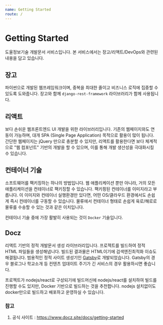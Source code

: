 ```yaml
---
name: Getting Started
route: /
---
```


# Getting Started

도울정보기술 개발문서 서비스입니다. 본 서비스에서는 장고/리액트/DevOps와 관련된 내용을 담고 있습니다.

## 장고

파이썬으로 개발된 웹프레임워크이며, 중복을 최대한 줄이고 비즈니스 로직에 집중할 수 있도록 도와줍니다. 장고와 함께 `django-rest-framework` 라이브러리가 함께 사용됩니다.

## 리액트

보다 손쉬운 웹프론트엔드 UI 개발을 위한 라이브러리입니다. 기존의 웹페이지와도 연동이 가능하며, 대개 SPA (Single Page Application) 목적으로 활용이 많이 됩니다. 간단한 웹페이지는 jQuery 만으로 충분할 수 있지만, 리액트를 활용한다면 보다 체계적으로 "웹 컴포넌트" 기반의 개발을 할 수 있으며, 이를 통해 개발 생산성을 극대화시킬 수 있습니다.

## 컨테이너 기술

소프트웨어를 팩키징하는 하나의 방법입니다. 웹 애플리케이션 뿐만 아니라, 거의 모든 애플리케이션을 컨테이너로 팩키징할 수 있습니다. 팩키죙된 컨테이너를 이미지라고 부릅니다. 이 이미지와 컨테이너 실행환경만 있다면, 어떤 OS/클라우드 환경에서도 손쉽게 즉시 컨테이너를 구동할 수 있습니다. 물류에서 컨테이너 형태로 손쉽게 육로/해로로 물류를 수송할 수 있는 것과 같은 이치입니다.

컨테이너 기술 중에 가장 활발히 사용되는 것이 `Docker` 기술입니다.

## Docz

리액트 기반의 정적 개발문서 생성 라이브러리입니다. 프로젝트를 빌드하여 정적 HTML 파일들을 생성해냅니다. 빌드된 결과물은 HTML이기에 검색엔진최적화 이슈도 해결됩니다. 범용적인 정적 사이트 생성기인 [Gatsby](https://www.gatsbyjs.org/)로 개발되었습니다. Gatsby의 경우 블로그나 학교소개 등 컨텐츠 업데이트 주기가 긴 서비스의 경우 활용하시면 좋습니다.

프로젝트가 nodejs/react로 구성되기에 빌드머신에 nodejs/react를 설치하여 빌드를 진행할 수도 있지만, Docker 기반으로 빌드하는 것을 추천합니다. nodejs 설치없이도 docker만으로 빌드하고 배포하고 운영하실 수 있습니다.

### 참고

1. 공식 사이트 : https://www.docz.site/docs/getting-started

